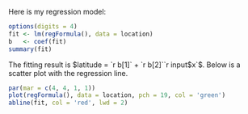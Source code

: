 Here is my regression model:

```r
options(digits = 4)
fit <- lm(regFormula(), data = location)
b   <- coef(fit)
summary(fit)
```

The fitting result is $latitude = `r b[1]` + `r b[2]``r input$x`$.
Below is a scatter plot with the regression line.

```r
par(mar = c(4, 4, 1, 1))
plot(regFormula(), data = location, pch = 19, col = 'green')
abline(fit, col = 'red', lwd = 2)
```
